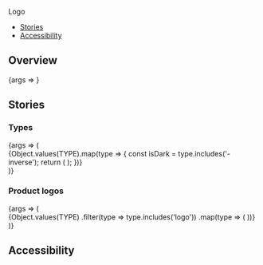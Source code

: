 
<Meta title="Components/Logo" component={Logo} />

<PageHeader>Logo</PageHeader>

- [Stories](#stories)
- [Accessibility](#accessibility)

## Overview

<Canvas>
  <Story name="Default">{args => <Logo {...args} />}</Story>
</Canvas>

<ArgsTable story="Default" />

## Stories

### Types

<Canvas>
  <Story name="Types">
    {args => (
      <div>
        {Object.values(TYPE).map(type => {
          const isDark = type.includes('-inverse');
          return (
            <StoryVariant
              dark={isDark}
              whiteText={isDark}
              label={`type - ${type}`}
              key={type}
            >
              <Logo {...args} type={type} />
            </StoryVariant>
          );
        })}
      </div>
    )}
  </Story>
</Canvas>

### Product logos

<Canvas>
  <Story name="ProductLogos">
    {args => (
      <div>
        {Object.values(TYPE)
          .filter(type => type.includes('logo'))
          .map(type => (
            <StoryVariant label={`type - ${type}`} key={type}>
              <Logo {...args} type={type} />
            </StoryVariant>
          ))}
      </div>
    )}
  </Story>
</Canvas>

## Accessibility

<LogoA11y />
